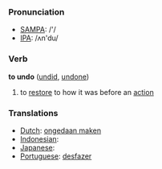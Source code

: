 === Pronunciation ===
*[[w:SAMPA|SAMPA]]: /'/
*[[w:IPA|IPA]]: /ʌn'du/

=== Verb ===

'''to undo''' ([[undid]], [[undone]])

# to [[restore]] to how it was before an [[action]]

=== Translations ===
*[[Dutch]]: [[ongedaan maken]]
*[[Indonesian]]: [[]]
*[[Japanese]]: [[]]
*[[Portuguese]]: [[desfazer]]